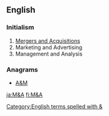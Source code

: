 {{also|Appendix:Variations of "ma"}}
==English==

===Initialism===
{{rfc-header|Initialism}}
{{head|en|initialism}}

# [[w:Mergers and acquisitions|Mergers and Acquisitions]]
# Marketing and Advertising
# Management and Analysis

===Anagrams===
* [[A&M#English|A&M]]

[[Category:English terms spelled with &]]

[[ja:M&A]]
[[fi:M&A]]
